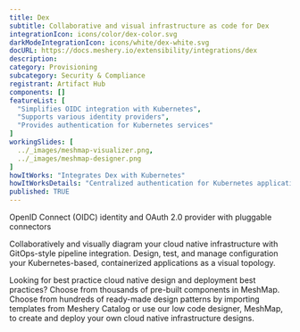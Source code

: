 ```yaml
---
title: Dex
subtitle: Collaborative and visual infrastructure as code for Dex
integrationIcon: icons/color/dex-color.svg
darkModeIntegrationIcon: icons/white/dex-white.svg
docURL: https://docs.meshery.io/extensibility/integrations/dex
description: 
category: Provisioning
subcategory: Security & Compliance
registrant: Artifact Hub
components: []
featureList: [
  "Simplifies OIDC integration with Kubernetes",
  "Supports various identity providers",
  "Provides authentication for Kubernetes services"
]
workingSlides: [
  ../_images/meshmap-visualizer.png,
  ../_images/meshmap-designer.png
]
howItWorks: "Integrates Dex with Kubernetes"
howItWorksDetails: "Centralized authentication for Kubernetes applications"
published: TRUE
---
```

<p>
OpenID Connect (OIDC) identity and OAuth 2.0 provider with pluggable connectors
</p>
<p>
    Collaboratively and visually diagram your cloud native infrastructure with GitOps-style pipeline integration. Design, test, and manage configuration your Kubernetes-based, containerized applications as a visual topology.
</p>
<p>
    Looking for best practice cloud native design and deployment best practices? Choose from thousands of pre-built components in MeshMap. Choose from hundreds of ready-made design patterns by importing templates from Meshery Catalog or use our low code designer, MeshMap, to create and deploy your own cloud native infrastructure designs.
</p>
